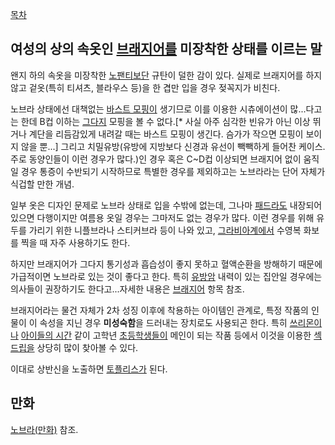 [[목차]]


== 여성의 상의 속옷인 [[브래지어]]를 미장착한 상태를 이르는 말 ==
{{{#!html
<object width="853" height="480"><param name="movie" value="//www.youtube.com/v/P4W9rmNi8Qw?version=3&amp;hl=ko_KR"></param><param name="allowFullScreen" value="true"></param><param name="allowscriptaccess" value="always"></param><embed src="//www.youtube.com/v/P4W9rmNi8Qw?version=3&amp;hl=ko_KR" type="application/x-shockwave-flash" width="853" height="480" allowscriptaccess="always" allowfullscreen="true"></embed></object>
}}}

왠지 하의 속옷을 미장착한 [[노팬티]]보단 규탄이 덜한 감이 있다. 실제로 브래지어를 하지 않고 겉옷(특히 티셔츠, 블라우스 등)을 한 겹만 입을 경우 젖꼭지가 비친다.

노브라 상태에선 대책없는 [[바스트 모핑]]이 생기므로 이를 이용한 시츄에이션이 많...다고는 한데 B컵 이하는 [[그다지]] 모핑을 볼 수 없다.[* 사실 아주 심각한 빈유가 아닌 이상 뛰거나 계단을 리듬감있게 내려갈 때는 바스트 모핑이 생긴다. 슴가가 작으면 모핑이 보이지 않을 뿐...] 그리고 치밀유방(유방에 지방보다 신경과 유선이 빽빽하게 들어찬 케이스. 주로 동양인들이 이런 경우가 많다.)인 경우 혹은 C~D컵 이상되면 브래지어 없이 움직일 경우 통증이 수반되기 시작하므로 특별한 경우를 제외하고는 노브라라는 단어 자체가 식겁할 만한 개념.

일부 옷은 디자인 문제로 노브라 상태로 입을 수밖에 없는데, 그나마 [[패드]]라도 내장되어 있으면 다행이지만 여름용 옷일 경우는 그마저도 없는 경우가 많다. 이런 경우를 위해 유두를 가리기 위한 니플브라나 스티커브라 등이 나와 있고, [[그라비아]]계에서 수영복 화보를 찍을 때 자주 사용하기도 한다.

하지만 브래지어가 그다지 통기성과 흡습성이 좋지 못하고 혈액순환을 방해하기 때문에 가급적이면 노브라로 있는 것이 좋다고 한다. 특히 [[유방암]] 내력이 있는 집안일 경우에는 의사들이 권장하기도 한다고...자세한 내용은 [[브래지어]] 항목 참조. 

브래지어라는 물건 자체가 2차 성징 이후에 착용하는 아이템인 관계로, 특정 작품의 인물이 이 속성을 지닌 경우 '''미성숙함'''을 드러내는 장치로도 사용되곤 한다. 특히 [[쓰리몬]]이나 [[아이들의 시간]] 같이 고학년 [[초등학생]]들이 메인이 되는 작품 등에서 이것을 이용한 [[섹드립]]을 상당히 많이 찾아볼 수 있다.

이대로 상반신을 노출하면 [[토플리스]]가 된다.

==  만화 ==
[[노브라(만화)]] 참조.


